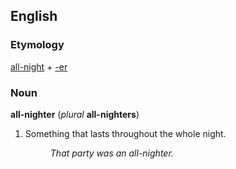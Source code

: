 ==English==
===Etymology===
[[all-night]] + [[-er]]

===Noun===
'''all-nighter''' (''plural'' '''all-nighters''')

#Something that lasts throughout the whole night.
#:''That party was an all-nighter.''